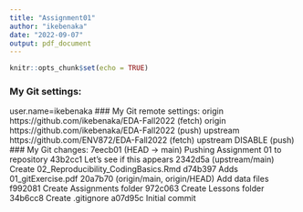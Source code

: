 ```yaml
---
title: "Assignment01"
author: "ikebenaka"
date: "2022-09-07"
output: pdf_document
---
```


```r
knitr::opts_chunk$set(echo = TRUE)
```

### My Git settings:
user.name=ikebenaka
### My Git remote settings:
origin  https://github.com/ikebenaka/EDA-Fall2022 (fetch)
origin  https://github.com/ikebenaka/EDA-Fall2022 (push)
upstream        https://github.com/ENV872/EDA-Fall2022 (fetch)
upstream        DISABLE (push)
### My Git changes:
7eecb01 (HEAD -> main) Pushing Assignment 01 to repository
43b2cc1 Let's see if this appears
2342d5a (upstream/main) Create 02_Reproducibility_CodingBasics.Rmd
d74b397 Adds 01_gitExercise.pdf
20a7b70 (origin/main, origin/HEAD) Add data files
f992081 Create Assignments folder
972c063 Create Lessons folder
34b6cc8 Create .gitignore
a07d95c Initial commit